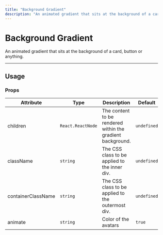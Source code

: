 ```yaml
---
title: "Background Gradient"
description: "An animated gradient that sits at the background of a card, button or anything."
---
```



# Background Gradient

An animated gradient that sits at the background of a card, button or anything.

---

## Usage

<CodeDemo title="Usage" files={backgroundGradientContent.usage} />

### Props

| Attribute          | Type              | Description                                                | Default     |
| ------------------ | ----------------- | ---------------------------------------------------------- | ----------- |
| children           | `React.ReactNode` | The content to be rendered within the gradient background. | `undefined` |
| className          | `string`          | The CSS class to be applied to the inner div.              | `undefined` |
| containerClassName | `string`          | The CSS class to be applied to the outermost div.          | `undefined` |
| animate            | `string`          | Color of the avatars                                       | `true`      |
